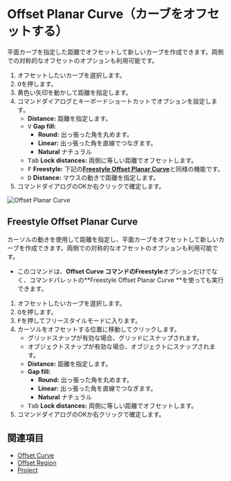 
# Offset Planar Curve（カーブをオフセットする）

<Reference shortcut="O" command="Offset Planar Curve" button="コマンドバー右" />

平面カーブを指定した距離でオフセットして新しいカーブを作成できます。両側での対称的なオフセットのオプションも利用可能です。

1. オフセットしたいカーブを選択します。
2. <kbd>O</kbd>を押します。
3. 黄色い矢印を動かして距離を指定します。   
4. コマンドダイアログとキーボードショートカットでオプションを設定します。
   - **Distance:** 距離を指定します。
   - <kbd>V</kbd> **Gap fill:** 
        - **Round:** 出っ張った角を丸めます。
        - **Linear:** 出っ張った角を直線でつなぎます。 
        - **Natural** ナチュラル
   - <kbd>Tab</kbd> **Lock distances:** 両側に等しい距離でオフセットします。
   - <kbd>F</kbd> **Freestyle:** 下記の[**Freestyle Offset Planar Curve**](#freestyle-offset-planar-curve)と同様の機能です。
   - <kbd>D</kbd> **Distance:** マウスの動きで距離を指定します。
5. コマンドダイアログのOKか右クリックで確定します。

![Offset Planar Curve](/img/offset-planar-curve.gif)

## Freestyle Offset Planar Curve

カーソルの動きを使用して距離を指定し、平面カーブをオフセットして新しいカーブを作成できます。両側での対称的なオフセットのオプションも利用可能です。

- このコマンドは、**Offset Curve **コマンドの**Freestyle**オプションだけでなく、コマンドパレットの**Freestyle Offset Planar Curve **を使っても実行できます。

1. オフセットしたいカーブを選択します。
2. <kbd>O</kbd>を押します。
3. <kbd>F</kbd>を押してフリースタイルモードに入ります。
4. カーソルをオフセットする位置に移動してクリックします。
   - グリッドスナップが有効な場合、グリッドにスナップされます。
   - オブジェクトスナップが有効な場合、オブジェクトにスナップされます。
   - **Distance:** 距離を指定します。
   - **Gap fill:**
        - **Round:** 出っ張った角を丸めます。
        - **Linear:** 出っ張った角を直線でつなぎます。 
        - **Natural** ナチュラル
   - <kbd>Tab</kbd> **Lock distances:** 両側に等しい距離でオフセットします。
5. コマンドダイアログのOKか右クリックで確定します。

## 関連項目
- [Offset Curve](./offset-curve)
- [Offset Region](./offset-region)
- [Project](./project)